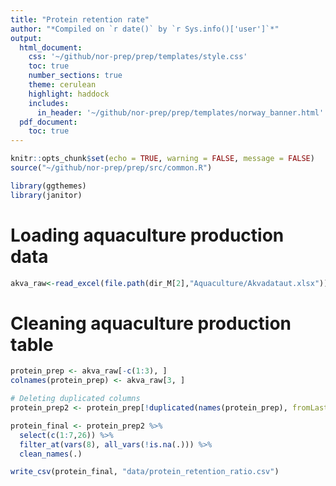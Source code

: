 ```yaml
---
title: "Protein retention rate"
author: "*Compiled on `r date()` by `r Sys.info()['user']`*"
output: 
  html_document:
    css: '~/github/nor-prep/prep/templates/style.css'
    toc: true
    number_sections: true
    theme: cerulean
    highlight: haddock
    includes: 
      in_header: '~/github/nor-prep/prep/templates/norway_banner.html'
  pdf_document:
    toc: true
---
```

```r
knitr::opts_chunk$set(echo = TRUE, warning = FALSE, message = FALSE)
source("~/github/nor-prep/prep/src/common.R")
```

```r
library(ggthemes)
library(janitor)
```

# Loading aquaculture production data
```r
akva_raw<-read_excel(file.path(dir_M[2],"Aquaculture/Akvadataut.xlsx")) 
```

# Cleaning aquaculture production table
```r
protein_prep <- akva_raw[-c(1:3), ]
colnames(protein_prep) <- akva_raw[3, ]

# Deleting duplicated columns 
protein_prep2 <- protein_prep[!duplicated(names(protein_prep), fromLast = TRUE)]

protein_final <- protein_prep2 %>%
  select(c(1:7,26)) %>%
  filter_at(vars(8), all_vars(!is.na(.))) %>% 
  clean_names(.)   

write_csv(protein_final, "data/protein_retention_ratio.csv")
```




